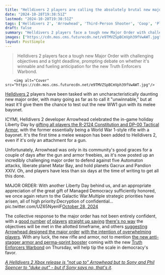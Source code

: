 ```yaml
---
title: "Helldivers 2 players are calling the absolutely brutal new major order 'unwinnable,' but at least they have the new WW1 gun and its melee bayonet to help them out"
date: "2024-10-28T19:38:51Z"
lastmod: "2024-10-28T19:38:51Z"
tags: ['Helldivers 2', 'Arrowhead', 'Third-Person Shooter', 'Coop', 'PlayStation', 'PC']
draft: false
summary: "Helldivers 2 players face a tough new Major Order with challenging objectives and a tight deadline, prompting debate on whether it's winnable and fueling anticipation for the new Truth Enforcers Warbond."
images: ["https://cdn.mos.cms.futurecdn.net/e9TMVZSpBCmVph39fVwAWT.jpg"]
layout: PostSimple
---
```

> Helldivers 2 players face a tough new Major Order with challenging objectives and a tight deadline, prompting debate on whether it's winnable and fueling anticipation for the new Truth Enforcers Warbond.


        <img alt="Cover" src="https://cdn.mos.cms.futurecdn.net/e9TMVZSpBCmVph39fVwAWT.jpg"/>
        
[<u>Helldivers 2</u>](https://www.gamesradar.com/helldivers-2-guide/) players have been tasked with an uncharacteristically daunting new major order, with many going as far as to call it "unwinnable," but at least it'll give them the chance to test out the new WW1 gun with its melee bayonet.

ICYMI, Helldivers 2 developer Arrowhead celebrated the in-game holiday Liberty Day by [gifting all players the R-2124 Constitution and DP-00 Tactical Armor](https://x.com/helldivers2/status/1849935216955261030), with the former essentially being a World War 1-style rifle with a bayonet. It's the first time a melee weapon has been added to Helldivers 2, even if it's only an attachment for a gun.

Unfortunately, Arrowhead was only in its community's good graces for a couple of days after the gun and armor freebies, as it's now posted up an incredibly challenging major order to defend against five Automaton attacks, liberate planet Matar Bay, and hold planets Gacrux and Pandion XXIV. Oh, and players have less than six days at the time of writing to get all this done.

MAJOR ORDER: With another Liberty Day behind us, and an appropriate appreciation of the great gift of Managed Democracy sufficiently honored, we once again return to the Galactic War.Multiple strategic priorities have arisen, all of high priority:Decryption of confidential… pic.twitter.com/UZ65NyenIF[October 28, 2024](https://twitter.com/helldivers2/status/1850933260370825605)

The collective response to the major order has not been entirely confident, with a [good number](https://x.com/TheDonOsprey/status/1850941028922245205) [of players](https://x.com/iDragonHeartz/status/1850933872256573933) [straight up saying](https://x.com/KnightBerserk/status/1850944780991414322) [there's no way](https://www.reddit.com/r/Helldivers/comments/1ge4ts1/comment/lu6ulu0/?utm_source=share&utm_medium=web3x&utm_name=web3xcss&utm_term=1&utm_content=share_button) the objectives will be met in the allotted timeframe, and others [suggesting Arrowhead designed the major order](https://www.reddit.com/r/Helldivers/comments/1ge4ts1/comment/lu6y0ts/?utm_source=share&utm_medium=web3x&utm_name=web3xcss&utm_term=1&utm_content=share_button) [with the intention of overwhelming players](https://www.reddit.com/r/Helldivers/comments/1ge4ts1/comment/lu6vgod/?utm_source=share&utm_medium=web3x&utm_name=web3xcss&utm_term=1&utm_content=share_button). With any luck, the new rifle and armor, not to mention [the new anti-stagger armor and perma-sprint booster](https://www.gamesradar.com/games/third-person-shooter/helldivers-2-has-a-new-warbond-coming-next-week-and-its-got-anti-stagger-armor-plus-a-booster-that-lets-you-sprint-forever-at-the-cost-of-your-health/) coming with the new [Truth Enforcers Warbond](https://www.gamesradar.com/games/third-person-shooter/helldivers-2-truth-enforcers-warbond/) on Thursday, will help tip the scale in democracy's favor.

[<em>A Helldivers 2 Xbox release is "not up to" Arrowhead but to Sony and Phil Spencer to "duke out" - but if Sony says no, that's it</em>](https://www.gamesradar.com/games/third-person-shooter/a-helldivers-2-xbox-release-is-not-up-to-arrowhead-but-to-sony-and-phil-spencer-to-duke-out-but-if-sony-says-no-thats-it/).
        